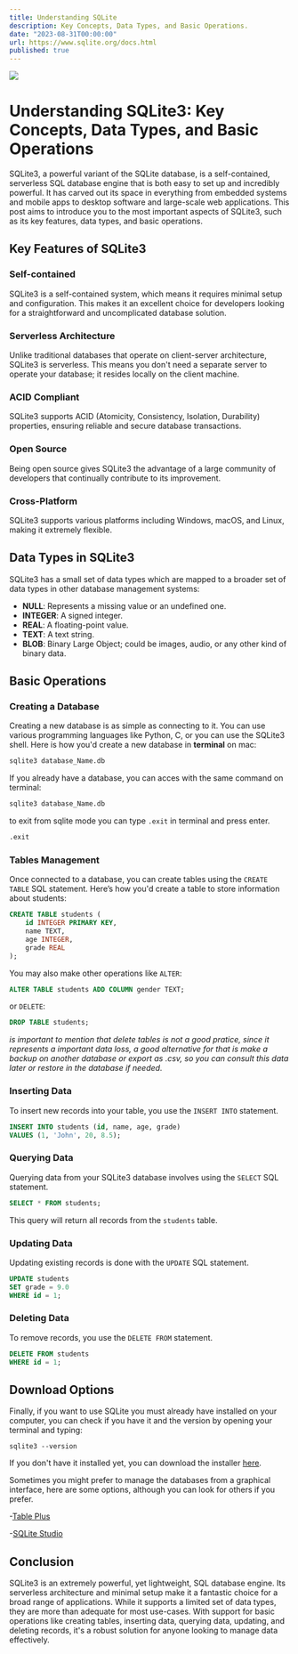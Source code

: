 ```yaml
---
title: Understanding SQLite
description: Key Concepts, Data Types, and Basic Operations.
date: "2023-08-31T00:00:00"
url: https://www.sqlite.org/docs.html
published: true
---
```



[![](https://academiaandroid.com/wp-content/uploads/2014/06/SQLite_logo.png)](https://www.sqlite.org/docs.html)

# Understanding SQLite3: Key Concepts, Data Types, and Basic Operations

SQLite3, a powerful variant of the SQLite database, is a self-contained, serverless SQL database engine that is both easy to set up and incredibly powerful. It has carved out its space in everything from embedded systems and mobile apps to desktop software and large-scale web applications. This post aims to introduce you to the most important aspects of SQLite3, such as its key features, data types, and basic operations.

## Key Features of SQLite3

### Self-contained
SQLite3 is a self-contained system, which means it requires minimal setup and configuration. This makes it an excellent choice for developers looking for a straightforward and uncomplicated database solution.

### Serverless Architecture
Unlike traditional databases that operate on client-server architecture, SQLite3 is serverless. This means you don't need a separate server to operate your database; it resides locally on the client machine.

### ACID Compliant
SQLite3 supports ACID (Atomicity, Consistency, Isolation, Durability) properties, ensuring reliable and secure database transactions.

### Open Source
Being open source gives SQLite3 the advantage of a large community of developers that continually contribute to its improvement.

### Cross-Platform
SQLite3 supports various platforms including Windows, macOS, and Linux, making it extremely flexible.

## Data Types in SQLite3

SQLite3 has a small set of data types which are mapped to a broader set of data types in other database management systems:

- **NULL**: Represents a missing value or an undefined one.
- **INTEGER**: A signed integer.
- **REAL**: A floating-point value.
- **TEXT**: A text string.
- **BLOB**: Binary Large Object; could be images, audio, or any other kind of binary data.

## Basic Operations

### Creating a Database

Creating a new database is as simple as connecting to it. You can use various programming languages like Python, C, or you can use the SQLite3 shell. Here is how you'd create a new database in **terminal** on mac:
```zsh
sqlite3 database_Name.db
```
If you already have a database, you can acces with the same command on terminal:
```zsh
sqlite3 database_Name.db
```
to exit from sqlite mode you can type `.exit` in terminal and press enter.
```zsh
.exit
```
### Tables Management

Once connected to a database, you can create tables using the `CREATE TABLE` SQL statement. Here’s how you'd create a table to store information about students:

```sql
CREATE TABLE students (
    id INTEGER PRIMARY KEY,
    name TEXT,
    age INTEGER,
    grade REAL
);
```
You may also make other operations like `ALTER`:
  ```sql
  ALTER TABLE students ADD COLUMN gender TEXT;
  ```
or `DELETE`:
  ```sql
  DROP TABLE students;
  ```
*is important to mention that delete tables is not a good pratice, since it represents a important data loss, a good alternative for that is make a backup on another database or export as .csv, so you can consult this data later or restore in the database if needed.*

### Inserting Data

To insert new records into your table, you use the `INSERT INTO` statement.

```sql
INSERT INTO students (id, name, age, grade)
VALUES (1, 'John', 20, 8.5);
```

### Querying Data

Querying data from your SQLite3 database involves using the `SELECT` SQL statement.

```sql
SELECT * FROM students;
```

This query will return all records from the `students` table.

### Updating Data

Updating existing records is done with the `UPDATE` SQL statement.

```sql
UPDATE students
SET grade = 9.0
WHERE id = 1;
```

### Deleting Data

To remove records, you use the `DELETE FROM` statement.

```sql
DELETE FROM students
WHERE id = 1;
```

## Download Options 
Finally, if you want to use SQLite you must already have installed on your computer, you can check if you have it and the version by opening your terminal and typing:
```szh
sqlite3 --version
```
If you don't have it installed yet, you can download the installer [here](https://www.sqlite.org/download.html).

Sometimes you might prefer to manage the databases from a graphical interface, here are some options, although you can look for others if you prefer.

-[Table Plus](https://tableplus.com)

-[SQLite Studio](https://sqlitestudio.pl)

## Conclusion

SQLite3 is an extremely powerful, yet lightweight, SQL database engine. Its serverless architecture and minimal setup make it a fantastic choice for a broad range of applications. While it supports a limited set of data types, they are more than adequate for most use-cases. With support for basic operations like creating tables, inserting data, querying data, updating, and deleting records, it's a robust solution for anyone looking to manage data effectively.